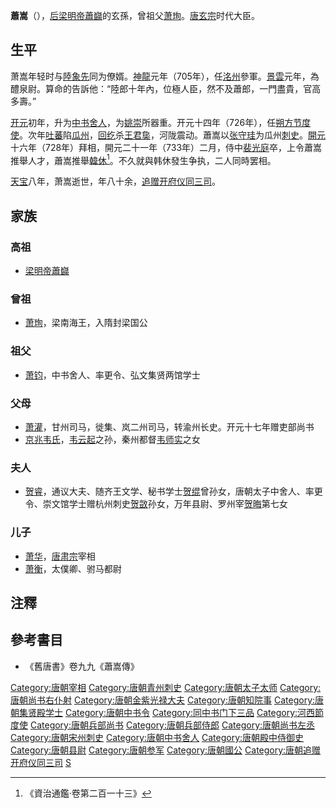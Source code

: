 '''蕭嵩'''（{{bd|660年代||749年|catIdx=X}}），[[后梁明帝|后梁明帝]][[蕭巋|蕭巋]]的玄孫，曾祖父[[萧珣|萧珣]]。[[唐玄宗|唐玄宗]]时代大臣。

==生平==

萧嵩年轻时与[[陆象先|陸象先]]同为僚婿。[[神龍|神龍]]元年（705年），任[[洺州|洺州]]參軍。[[景雲|景雲]]元年，為醴泉尉。算命的告訴他：“陸郎十年內，位極人臣，然不及蕭郎，一門盡貴，官高多壽。”

[[开元|开元]]初年，升为[[中书舍人|中书舍人]]，为[[姚崇|姚崇]]所器重。开元十四年（726年），任[[朔方节度使|朔方节度使]]。次年[[吐蕃|吐蕃]]陷[[瓜州|瓜州]]，[[回纥|回纥]]杀[[王君㚟|王君㚟]]，河陇震动。蕭嵩以[[张守珪|张守珪]]为瓜州[[刺史|刺史]]。[[開元|開元]]十六年（728年）拜相，開元二十一年（733年）二月，侍中[[裴光庭|裴光庭]]卒，上令蕭嵩推舉人才，蕭嵩推舉[[韓休|韓休]]<ref>《資治通鑑·卷第二百一十三》</ref>。不久就與韩休發生争执，二人同時罢相。

[[天宝_(唐朝)|天宝]]八年，萧嵩逝世，年八十余，[[追赠|追赠]][[开府仪同三司|开府仪同三司]]。

==家族==
===高祖===
*[[梁明帝|梁明帝]][[蕭巋|蕭巋]]

===曾祖===
*[[萧珣|萧珣]]，梁南海王，入隋封梁国公

===祖父===
* [[萧钧|萧钧]]，中书舍人、率更令、弘文集贤两馆学士

===父母===
* [[萧灌|萧灌]]，甘州司马，徙集、岚二州司马，转渝州长史。开元十七年赠吏部尚书
*[[京兆韦氏|京兆韦氏]]，[[韦云起|韦云起]]之孙，秦州都督[[韦师实|韦师实]]之女

===夫人===
*[[贺睿|贺睿]]，通议大夫、随齐王文学、秘书学士[[贺绲|贺绲]]曾孙女，唐朝太子中舍人、率更令、崇文馆学士赠杭州刺史[[贺敳|贺敳]]孙女，万年县尉、罗州宰[[贺晦|贺晦]]第七女

===儿子===
*[[萧华_(唐朝)|萧华]]，[[唐肃宗|唐肃宗]]宰相
*[[萧衡|萧衡]]，太僕卿、驸马都尉

==注釋==

{{Reflist|2}}

==參考書目==
* 《舊唐書》卷九九《蕭嵩傳》

{{start box}}
{{s-before|[[宋璟|宋璟]]}}
{{s-title|[[唐朝|唐朝]][[尚书右仆射|右丞相]]|（非宰相）<br>733年—736年}}
{{s-after|[[张九龄|张九龄]]}}
{{end box}}

{{DEFAULTSORT:X}}
[[Category:唐朝宰相|Category:唐朝宰相]]
[[Category:唐朝青州刺史|Category:唐朝青州刺史]]
[[Category:唐朝太子太师|Category:唐朝太子太师]]
[[Category:唐朝尚书右仆射|Category:唐朝尚书右仆射]]
[[Category:唐朝金紫光禄大夫|Category:唐朝金紫光禄大夫]]
[[Category:唐朝知院事|Category:唐朝知院事]]
[[Category:唐朝集贤殿学士|Category:唐朝集贤殿学士]]
[[Category:唐朝中书令|Category:唐朝中书令]]
[[Category:同中书门下三品|Category:同中书门下三品]]
[[Category:河西節度使|Category:河西節度使]]
[[Category:唐朝兵部尚书|Category:唐朝兵部尚书]]
[[Category:唐朝兵部侍郎|Category:唐朝兵部侍郎]]
[[Category:唐朝尚书左丞|Category:唐朝尚书左丞]]
[[Category:唐朝宋州刺史|Category:唐朝宋州刺史]]
[[Category:唐朝中书舍人|Category:唐朝中书舍人]]
[[Category:唐朝殿中侍御史|Category:唐朝殿中侍御史]]
[[Category:唐朝县尉|Category:唐朝县尉]]
[[Category:唐朝参军|Category:唐朝参军]]
[[Category:唐朝國公|Category:唐朝國公]]
[[Category:唐朝追赠开府仪同三司|Category:唐朝追赠开府仪同三司]]
[[Category:兰陵萧氏|S]]